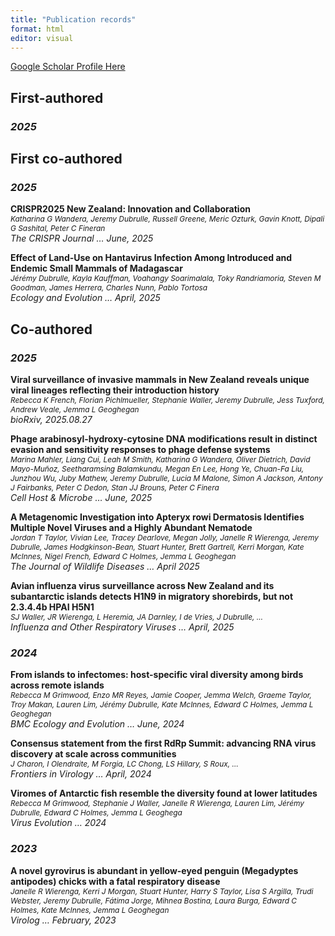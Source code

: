 ```yaml
---
title: "Publication records"
format: html
editor: visual
---
```


::: {.text-center}
[Google Scholar Profile Here](https://scholar.google.com/citations?user=0s4R-XUAAAAJ&hl=en){.btn .btn-warning target="_blank" rel="noopener"}
:::


## First-authored

### *2025*

## First co-authored

### *2025*

**CRISPR2025 New Zealand: Innovation and Collaboration**  
[*Katharina G Wandera, Jeremy Dubrulle, Russell Greene, Meric Ozturk, Gavin Knott, Dipali G Sashital, Peter C Fineran*]{style="font-size:85%"}  
*The CRISPR Journal … June, 2025*

**Effect of Land‐Use on Hantavirus Infection Among Introduced and Endemic Small Mammals of Madagascar**  
[*Jérémy Dubrulle, Kayla Kauffman, Voahangy Soarimalala, Toky Randriamoria, Steven M Goodman, James Herrera, Charles Nunn, Pablo Tortosa*]{style="font-size:85%"}  
*Ecology and Evolution … April, 2025*


## Co-authored

### *2025*

**Viral surveillance of invasive mammals in New Zealand reveals unique viral lineages reflecting their introduction history**  
[*Rebecca K French, Florian Pichlmueller, Stephanie Waller, Jeremy Dubrulle, Jess Tuxford, Andrew Veale, Jemma L Geoghegan*]{style="font-size:85%"}  
*bioRxiv, 2025.08.27*

**Phage arabinosyl-hydroxy-cytosine DNA modifications result in distinct evasion and sensitivity responses to phage defense systems**  
[*Marina Mahler, Liang Cui, Leah M Smith, Katharina G Wandera, Oliver Dietrich, David Mayo-Muñoz, Seetharamsing Balamkundu, Megan En Lee, Hong Ye, Chuan-Fa Liu, Junzhou Wu, Juby Mathew, Jeremy Dubrulle, Lucia M Malone, Simon A Jackson, Antony J Fairbanks, Peter C Dedon, Stan JJ Brouns, Peter C Finera*]{style="font-size:85%"}  
*Cell Host & Microbe ... June, 2025*

**A Metagenomic Investigation into Apteryx rowi Dermatosis Identifies Multiple Novel Viruses and a Highly Abundant Nematode**  
[*Jordan T Taylor, Vivian Lee, Tracey Dearlove, Megan Jolly, Janelle R Wierenga, Jeremy Dubrulle, James Hodgkinson-Bean, Stuart Hunter, Brett Gartrell, Kerri Morgan, Kate McInnes, Nigel French, Edward C Holmes, Jemma L Geoghegan*]{style="font-size:85%"}  
*The Journal of Wildlife Diseases ... April 2025*

**Avian influenza virus surveillance across New Zealand and its subantarctic islands detects H1N9 in migratory shorebirds, but not 2.3.4.4b HPAI H5N1**  
[*SJ Waller, JR Wierenga, L Heremia, JA Darnley, I de Vries, J Dubrulle, ...*]{style="font-size:85%"}  
*Influenza and Other Respiratory Viruses ... April, 2025*


### *2024*

**From islands to infectomes: host-specific viral diversity among birds across remote islands**  
[*Rebecca M Grimwood, Enzo MR Reyes, Jamie Cooper, Jemma Welch, Graeme Taylor, Troy Makan, Lauren Lim, Jérémy Dubrulle, Kate McInnes, Edward C Holmes, Jemma L Geoghegan*]{style="font-size:85%"}  
*BMC Ecology and Evolution ... June, 2024*

**Consensus statement from the first RdRp Summit: advancing RNA virus discovery at scale across communities**  
[*J Charon, I Olendraite, M Forgia, LC Chong, LS Hillary, S Roux, ...*]{style="font-size:85%"}  
*Frontiers in Virology ... April, 2024*


**Viromes of Antarctic fish resemble the diversity found at lower latitudes**  
[*Rebecca M Grimwood, Stephanie J Waller, Janelle R Wierenga, Lauren Lim, Jérémy Dubrulle, Edward C Holmes, Jemma L Geoghega*]{style="font-size:85%"}  
*Virus Evolution ... 2024*


### *2023*

**A novel gyrovirus is abundant in yellow-eyed penguin (Megadyptes antipodes) chicks with a fatal respiratory disease**  
[*Janelle R Wierenga, Kerri J Morgan, Stuart Hunter, Harry S Taylor, Lisa S Argilla, Trudi Webster, Jeremy Dubrulle, Fátima Jorge, Mihnea Bostina, Laura Burga, Edward C Holmes, Kate McInnes, Jemma L Geoghegan*]{style="font-size:85%"}  
*Virolog ... February, 2023*
